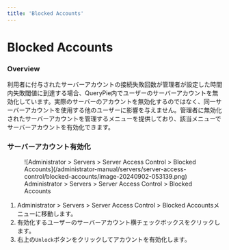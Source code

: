 ```yaml
---
title: 'Blocked Accounts'
---
```


# Blocked Accounts


### Overview

利用者に付与されたサーバーアカウントの接続失敗回数が管理者が設定した時間内失敗閾値に到達する場合、QueryPie内でユーザーのサーバーアカウントを無効化しています。実際のサーバーのアカウントを無効化するのではなく、同一サーバーアカウントを使用する他のユーザーに影響を与えません。管理者に無効化されたサーバーアカウントを管理するメニューを提供しており、該当メニューでサーバーアカウントを有効化できます。

### サーバーアカウント有効化

<figure data-layout="center" data-align="center">
![Administrator &gt; Servers &gt; Server Access Control &gt; Blocked Accounts](/administrator-manual/servers/server-access-control/blocked-accounts/image-20240902-053139.png)
<figcaption>
Administrator &gt; Servers &gt; Server Access Control &gt; Blocked Accounts
</figcaption>
</figure>

1. Administrator &gt; Servers &gt; Server Access Control &gt; Blocked Accountsメニューに移動します。
2. 有効化するユーザーのサーバーアカウント横チェックボックスをクリックします。
3. 右上の`Unlock`ボタンをクリックしてアカウントを有効化します。
